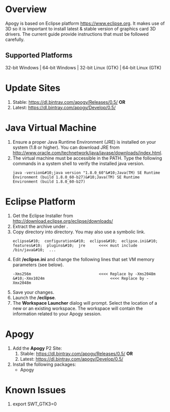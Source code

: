 = Overview =
Apogy is based on Eclipse platform [https://www.eclipse.org https://www.eclipse.org].  It makes use of 3D so it is important to install latest & stable version of graphics card 3D drivers.  The current guide provide instructions that must be followed carefully.
== Supported Platforms ==
32-bit Windows | 64-bit Windows | 32-bit Linux (GTK) | 64-bit Linux (GTK) 
= Update Sites =
# Stable: [https://dl.bintray.com/apogy/Releases/0.5/ https://dl.bintray.com/apogy/Releases/0.5/] '''OR'''
# Latest: [https://dl.bintray.com/apogy/Develop/0.5/ https://dl.bintray.com/apogy/Develop/0.5/]
= Java Virtual Machine =
# Ensure a proper Java Runtime Environment (JRE) is installed on your system (1.8 or higher).  You can download JRE from [http://www.oracle.com/technetwork/java/javase/downloads/index.html http://www.oracle.com/technetwork/java/javase/downloads/index.html].  
# The virtual machine must be accessible in the PATH.  Type the following commands in a system shell to verify the installed java version.<pre>java -version&#10;java version "1.8.0_60"&#10;Java(TM) SE Runtime Environment (build 1.8.0_60-b27)&#10;Java(TM) SE Runtime Environment (build 1.8.0_60-b27)</pre>
= Eclipse Platform =
# Get the Eclipse Installer from [http://download.eclipse.org/eclipse/downloads/ http://download.eclipse.org/eclipse/downloads/]
# Extract the archive under '''<ECLIPSE_INSTALLER_HOME>'''.
# Copy '''<JRE_HOME>''' directory into '''<ECLIPSE_INSTALLER_HOME>''' directory. You may also use a symbolic link.  <pre>eclipse&#10;  configuration&#10;  eclipse&#10;  eclipse.ini&#10;  features&#10;  plugins&#10;  jre      <<<< must include /bin/java&#10;  ...</pre>
# Edit '''<ECLIPSE_HOME>/eclipse.ini''' and change the following lines that set VM memory parameters (see below).  <pre>-Xms256m                              <<<< Replace by -Xms2048m &#10;-Xmx1024m                             <<<< Replace by -Xmx2048m</pre>
# Save your changes.
# Launch the '''<ECLIPSE_HOME>/eclipse'''.
# The '''Workspace Launcher''' dialog will prompt.  Select the location of a new or an existing workspace.  The workspace will contain the information related to your Apogy session.
= Apogy =
# Add the '''Apogy''' P2 Site:
## Stable: [https://dl.bintray.com/apogy/Releases/0.5/ https://dl.bintray.com/apogy/Releases/0.5/] '''OR'''
## Latest: [https://dl.bintray.com/apogy/Develop/0.5/ https://dl.bintray.com/apogy/Develop/0.5/]
# Install the following packages:
#* Apogy
= Known Issues =
# export SWT_GTK3=0